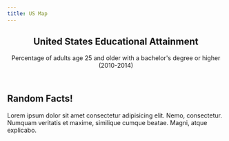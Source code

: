 ```yaml
---
title: US Map
---
```



<section>

<header>

# United States Educational Attainment

Percentage of adults age 25 and older with a bachelor's degree or higher (2010-2014)

</header>

<USMapApp />

 </section>

<article>

## Random Facts!

Lorem ipsum dolor sit amet consectetur adipisicing elit. Nemo, consectetur. Numquam veritatis et maxime, similique cumque beatae. Magni, atque explicabo.

</article>
